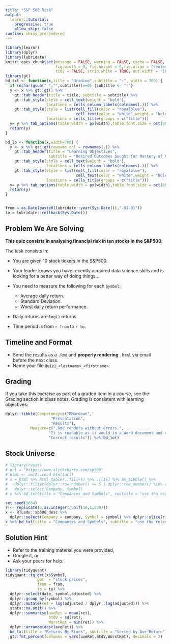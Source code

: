 ```yaml
---
title: "S&P 500 Risk"
output:
  learnr::tutorial:
    progressive: true
    allow_skip: false
runtime: shiny_prerendered
---
```


```r
library(learnr)
library(dplyr)
library(lubridate)
knitr::opts_chunk$set(message = FALSE, warning = FALSE, cache = FALSE,
                      fig.width = 9, fig.height = 6,fig.align = "center",
                      tidy = FALSE, strip.white = TRUE, out.width = '100%')
library(gt)
bd_txt <- function(x,title = "Grading",subtitle = "-", width = 700) {
  if (nchar(gsub(" ","",subtitle))==0) {subtitle <- "-"}
  y <- x %>% gt::gt() %>%
    gt::tab_header(title = title, subtitle = subtitle) %>%
    gt::tab_style(style = cell_text(weight = "bold"),
                  locations = cells_column_labels(colnames(.))) %>%
    gt::tab_style(style = list(cell_fill(color = "royalblue"),
                               cell_text(color = "white",weight = "bold")),
                  locations = cells_title(groups = c("title")))
  y= y %>% tab_options(table.width = px(width),table.font.size = pct(80))
  return(y)
}

bd_lo <- function(x,width=700) {
  y <- x %>% gt::gt(rowname_col = rownames(.)) %>%
    gt::tab_header(title = "Learning Objectives",
                   subtitle = "Desired Outcomes Sought for Mastery of Material") %>%
    gt::tab_style(style = cell_text(weight = "bold"),
                  locations = cells_column_labels(colnames(.))) %>%
    gt::tab_style(style = list(cell_fill(color = "royalblue"),
                               cell_text(color = "white",weight = "bold")),
                  locations = cells_title(groups = c("title")))
  y= y %>% tab_options(table.width = px(width),table.font.size = pct(80))
  return(y)
}


from = as.Date(paste0(lubridate::year(Sys.Date()),"-01-01"))
to = lubridate::rollback(Sys.Date())

```

## Problem We Are Solving

**This quiz consists in analysing financial risk in ten stocks in the S&P500.**

The task consists in:

+ You are given 10 stock tickers in the S&P500.
+ Your leader knows you have recently acquired data science skills and is looking for a better way of doing things...
+ You need to measure the following for each `Symbol`:

  + Average daily return.
  + Standard Deviation.
  + Worst daily return performance.

+ Daily returns are `log()` returns.
+ Time period is from `r from` to `r to`.

## Timeline and Format

+ Send the results as a `.Rmd` and **properly rendering** `.html` via email before the next class.
+ Name your file `Quiz1_<lastname>_<firstname>`.

## Grading

If you take this exercise as part of a graded item in a course, see the Grading section in class notes. Grading is consistent with learning objectives.

```r
dplyr::tibble(Competency=c("RMardown",
                    "Presentation",
                    "Results"),
           Measure=c(".Rmd renders without errors.",
                   "It is readable as it would in a Word document and clear without unnecessary code and warnings being displayed.",
                   "Correct results")) %>% bd_lo()
```

## Stock Universe 

```r
# library(rvest)
# url = "https://www.slickcharts.com/sp500"
# html <- xml2::read_html(url)
# x = html %>% html_table(.,fill=T) %>% .[[1]] %>% as_tibble() %>% 
#   dplyr::filter(dplyr::row_number() <= 5 | dplyr::row_number() %in% c(100,200,300,400,450)) %>% 
#   dplyr::select(Company, Symbol)
# x %>% bd_txt(title = "Companies and Symbols", subtitle = "use the relevant API from the Data Wrangling Module")

set.seed(1604)
r <- replicate(3,as.integer(runif(10,1,500)))
x <- RTLedu::sp500_desc %>% 
  dplyr::select(Company = company, Symbol = symbol) %>% dplyr::slice(r[,ceiling(lubridate::month(Sys.Date()) / 4)])
x %>% bd_txt(title = "Companies and Symbols", subtitle = "use the relevant API from the Data Wrangling Module") #%>% gt::cols_width(starts_with("C") ~ px(150))
```

## Solution Hint

+ Refer to the training material you were provided,
+ Google it, or
+ Ask your peers for help.

```r
library(tidyquant)
tidyquant::tq_get(x$Symbol,
              get  = "stock.prices",
              from = from,
              to = to) %>% 
  dplyr::select(date, symbol,adjusted) %>% 
  dplyr::group_by(symbol) %>% 
  dplyr::mutate(ret = log(adjusted / dplyr::lag(adjusted))) %>% 
  stats::na.omit() %>% 
  dplyr::summarise(aveRet = mean(ret),
                   StdV = sd(ret),
                   WorstRet = min(ret)) %>% 
  dplyr::arrange(desc(aveRet)) %>%
  bd_txt(title = "Returns By Stock", subtitle = "Sorted by Ave Return") %>% 
  gt::fmt_percent(columns = vars(aveRet,StdV,WorstRet), decimals = 2)
```



